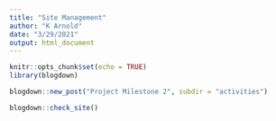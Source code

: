```yaml
---
title: "Site Management"
author: "K Arnold"
date: "3/29/2021"
output: html_document
---
```


```r
knitr::opts_chunk$set(echo = TRUE)
library(blogdown)
```

```r
blogdown::new_post("Project Milestone 2", subdir = "activities")
```

```r
blogdown::check_site()
```

